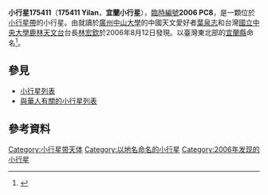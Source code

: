 {{Infobox planet
| bgcolour = #FFFFC0
| name = 宜蘭（Yilan） 
| symbol = 
| image = 
| caption = 
| discovery = yes
| discovery_ref = 
| discoverer = [[林宏欽|林宏欽]]、[[葉泉志|葉泉志]]
| discovery_site = [[鹿林天文台|鹿林天文台]] 
| discovered = 2006年8月12日
| designations = yes
| mp_name = 宜蘭（小行星175411）
| named_after = [[宜蘭縣|宜蘭縣]]
| alt_names = 2006 PC8
| mp_category = [[小行星帶|主帶]]
| orbit_ref = <ref>{{Cite web |url=http://ssd.jpl.nasa.gov/sbdb.cgi?sstr=175411 |title=175411 Yilan (2006 PC8) |access-date=2014-09-15 |archive-date=2021-07-22 |archive-url=https://web.archive.org/web/20210722201743/https://ssd.jpl.nasa.gov/sbdb.cgi?sstr=175411 |dead-url=no }}</ref>
| epoch = 2014年12月9日
| aphelion = {{convert|2.835284593571223|AU|km|3|abbr=on|lk=out}}
| perihelion = {{convert|2.013348163055011|AU|km|3|abbr=on}}
| semimajor = {{convert|2.424316378313117|AU|km|3|abbr=on}}
| eccentricity = 0.1695192174315406
| period = 1378.739982958939 [[日|日]]<br />3.77 [[儒略年|儒略年]]
| avg_speed = 
| inclination = 1.841724646125787°
| asc_node = 115.756903856998°
| mean_anomaly = 122.8894275636582°
| arg_peri = 248.9236774723713°
| satellites = 
| physical_characteristics = yes
| dimensions = 
| mass = 
| density = 
| surface_grav = 
| escape_velocity = 
| sidereal_day = 
| axial_tilt = 
| pole_ecliptic_lat = 
| pole_ecliptic_lon = 
| albedo = 
| temperatures= 
| temp_name1 = 
| mean_temp_1 = 
| max_temp_1 = 
| temp_name2 = 
| max_temp_2 = 
| spectral_type = 
| abs_magnitude = 15.6
}}

'''小行星175411'''（'''175411 Yilan'''，'''宜蘭小行星'''），[[天文學臨時編號|臨時編號]]'''2006 PC8'''，是一顆位於[[小行星帶|小行星帶]]的小行星。由就讀於[[廣州|廣州]][[中山大學|中山大學]]的中國天文愛好者[[葉泉志|葉泉志]]和台灣[[國立中央大學|國立中央大學]][[鹿林天文台|鹿林天文台]]台長[[林宏欽|林宏欽]]於2006年8月12日發現。以臺灣東北部的[[宜蘭縣|宜蘭縣]]命名<ref>{{Cite web |url=http://www.minorplanetcenter.net/iau/lists/NumberedMPs175001.html |title=Discovery Circumstances: Numbered Minor Planets (175001)-(180000) |access-date=2014-09-15 |archive-date=2017-02-23 |archive-url=https://web.archive.org/web/20170223160701/http://www.minorplanetcenter.net/iau/lists/NumberedMPs175001.html |dead-url=no }}</ref>。

== 參見 ==
{{wikinews|第175411號小行星以宜蘭命名}}
* [[小行星列表|小行星列表]]
* [[與華人有關的小行星列表|與華人有關的小行星列表]]

== 參考資料 ==
{{Reflist}}
<references/>

{{Minor Planet Number|[[小行星175410|小行星175410]]|[[小行星175412|小行星175412]]}}
{{小天體}}
{{beltasteroid-stub}}

[[Category:小行星带天体|Category:小行星带天体]]
[[Category:以地名命名的小行星|Category:以地名命名的小行星]]
[[Category:2006年发现的小行星|Category:2006年发现的小行星]]